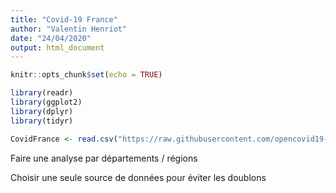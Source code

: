 ```yaml
---
title: "Covid-19 France"
author: "Valentin Henriot"
date: "24/04/2020"
output: html_document
---
```


```r
knitr::opts_chunk$set(echo = TRUE)
```

```r
library(readr)
library(ggplot2)
library(dplyr)
library(tidyr)
```

```r
CovidFrance <- read.csv("https://raw.githubusercontent.com/opencovid19-fr/data/master/dist/chiffres-cles.csv")
```

Faire une analyse par départements / régions 

Choisir une seule source de données pour éviter les doublons